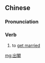 {{also|出阁}}
==Chinese==
{{zh-forms|s=出阁}}

===Pronunciation===
{{zh-pron
|m=chūgé
|c=ceot1 gok3
|cat=v
}}

===Verb===
{{zh-verb}}

# {{lb|zh|literary|of a girl}} to [[get married]]

[[mg:出閣]]